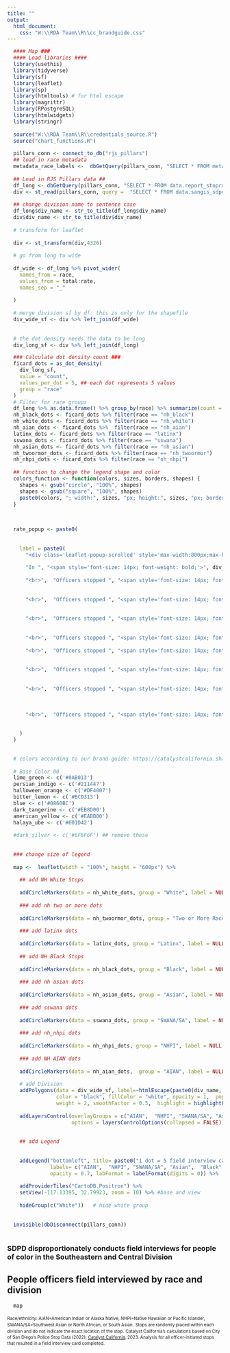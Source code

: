 ```yaml
---
title: ""
output:
  html_document:
    css: "W:\\RDA Team\\R\\cc_brandguide.css"
---
```

<!-- link to Google Font -->
<link href="https://fonts.googleapis.com/css2?family=Inter:wght@100;200;300;400;500;600;700;800;900&display=swap" rel="stylesheet">
    
    
```r
  #### Map ###
  #### Load libraries ####
  library(usethis)
  library(tidyverse)
  library(sf)
  library(leaflet)
  library(sp)
  library(htmltools) # for html escape
  library(magrittr)
  library(RPostgreSQL)
  library(htmlwidgets)
  library(stringr)
  
  source("W:\\RDA Team\\R\\credentials_source.R")
  source("chart_functions.R")
  
  pillars_conn <- connect_to_db("rjs_pillars")
  ## load in race metadata
  metadata_race_labels <-  dbGetQuery(pillars_conn, "SELECT * FROM metadata_race_labels") %>% select(race_base, race_label_short, race_label_long)
  
  ## Load in RJS Pillars data ##
  df_long <- dbGetQuery(pillars_conn, "SELECT * FROM data.report_stoprates_div_ficard_race_person")
  div <- st_read(pillars_conn, query =  "SELECT * FROM data.sangis_sdpd_divisions_2023") 
  
  ## change division name to sentence case
  df_long$div_name <- str_to_title(df_long$div_name)
  div$div_name <- str_to_title(div$div_name)
  
  # transform for leaflet
  
  div <- st_transform(div,4326)
  
  # go from long to wide
  
  df_wide <- df_long %>% pivot_wider(
    names_from = race,
    values_from = total:rate,
    names_sep = "_"
    
  )
  
  # merge division sf by df: this is only for the shapefile
  div_wide_sf <- div %>% left_join(df_wide)
  
  
  # the dot density needs the data to be long
  div_long_sf <- div %>% left_join(df_long)
```
  
  

```r
  ### Calculate dot density count ###
  ficard_dots = as_dot_density(
    div_long_sf,
    value = "count",
    values_per_dot = 5, ## each dot represents 5 values
    group = "race"
  )
  # Filter for race groups
  df_long %>% as.data.frame() %>% group_by(race) %>% summarize(count = n())
  nh_black_dots <- ficard_dots %>% filter(race == "nh_black")
  nh_white_dots <- ficard_dots %>% filter(race == "nh_white")
  nh_aian_dots <- ficard_dots %>%  filter(race == "nh_aian")
  latinx_dots <- ficard_dots %>% filter(race == "latinx")
  sswana_dots <- ficard_dots %>% filter(race == "sswana")
  nh_asian_dots <- ficard_dots %>% filter(race == "nh_asian")
  nh_twoormor_dots <- ficard_dots %>% filter(race == "nh_twoormor")
  nh_nhpi_dots <- ficard_dots %>% filter(race == "nh_nhpi")
  
  ## function to change the legend shape and color
  colors_function <- function(colors, sizes, borders, shapes) {
    shapes <- gsub("circle", "100%", shapes)
    shapes <- gsub("square", "100%", shapes)
    paste0(colors, "; width:", sizes, "px; height:", sizes, "px; border:1px solid ", borders, "; border-radius:", shapes)
  }
  
  
```
  
  
  
  
```r
  rate_popup <- paste0(
    
    
    label = paste0(
      "<div class='leaflet-popup-scrolled' style='max-width:800px;max-height:200px'>", 
      
      "In ", "<span style='font-size: 14px; font-weight: bold;'>", div_wide_sf$div_name, " Division",  "(", div_wide_sf$div_num, "),", "</span>", 
      
      "<br>",  "Officers stopped ", "<span style='font-size: 14px; font-weight: bold;'>", div_wide_sf$count_nh_black,  "</span>", " people perceived as ", "<span style='font-size: 14px; font-weight: bold;'>", "Black",  "</span>", " for stops that resulted in a field interview card completed, or ", "<span style='font-size: 14px; font-weight: bold;'>", round(div_wide_sf$rate_nh_black, digits = 1),  "</span>", "% of Black people stopped. ", "</br>",
      
      
      "<br>",  "Officers stopped ", "<span style='font-size: 14px; font-weight: bold;'>", div_wide_sf$count_latinx,  "</span>", " people perceived as ", "<span style='font-size: 14px; font-weight: bold;'>", "Latinx",  "</span>", " for stops that resulted in a field interview card completed, or ", "<span style='font-size: 14px; font-weight: bold;'>", round(div_wide_sf$rate_latinx, digits = 1),  "</span>", "% of Latinx people stopped. ", "</br>",
      
      
      "<br>",  "Officers stopped ", "<span style='font-size: 14px; font-weight: bold;'>", div_wide_sf$count_nh_asian,  "</span>", " people perceived as ", "<span style='font-size: 14px; font-weight: bold;'>", "Asian",  "</span>", " for stops that resulted in a field interview card completed, or ", "<span style='font-size: 14px; font-weight: bold;'>", round(div_wide_sf$rate_nh_asian, digits = 1),  "</span>", "% of Asian people stopped. ", "</br>",
      
      
      "<br>",  "Officers stopped ", "<span style='font-size: 14px; font-weight: bold;'>", div_wide_sf$count_nh_aian,  "</span>", " people perceived as ", "<span style='font-size: 14px; font-weight: bold;'>", "AIAN",  "</span>", " for stops that resulted in a field interview card completed, or ", "<span style='font-size: 14px; font-weight: bold;'>", round(div_wide_sf$rate_nh_aian, digits = 1),  "</span>", "% of AIAN people stopped. ", "</br>",
      
      "<br>",  "Officers stopped ", "<span style='font-size: 14px; font-weight: bold;'>", div_wide_sf$count_nh_nhpi,  "</span>", " people perceived as ", "<span style='font-size: 14px; font-weight: bold;'>", "NHPI",  "</span>", " for stops that resulted in a field interview card completed, or ", "<span style='font-size: 14px; font-weight: bold;'>", round(div_wide_sf$rate_nh_nhpi, digits = 1),  "</span>", "% of NHPI people stopped. ", "</br>",
      
      
      "<br>",  "Officers stopped ", "<span style='font-size: 14px; font-weight: bold;'>", div_wide_sf$count_sswana,  "</span>", " people perceived as ", "<span style='font-size: 14px; font-weight: bold;'>", "SWANA/SA",  "</span>", " for stops that resulted in a field interview card completed, or ", "<span style='font-size: 14px; font-weight: bold;'>", round(div_wide_sf$rate_sswana, digits = 1),  "</span>", "% of SWANA/SA people stopped. ", "</br>",
      
      
      "<br>",  "Officers stopped ", "<span style='font-size: 14px; font-weight: bold;'>", div_wide_sf$count_nh_twoormor,  "</span>", " people perceived as ", "<span style='font-size: 14px; font-weight: bold;'>", "Multiracial",  "</span>", " for stops that resulted in a field interview card completed, or ", "<span style='font-size: 14px; font-weight: bold;'>", round(div_wide_sf$rate_nh_twoormor, digits = 1),  "</span>", "% of Multiracial people stopped. ", "</br>",
      
      
      
      "<br>",  "Officers stopped ", "<span style='font-size: 14px; font-weight: bold;'>", div_wide_sf$count_nh_white,  "</span>", " people perceived as ", "<span style='font-size: 14px; font-weight: bold;'>", "White",  "</span>", " for stops that resulted in a field interview card completed, or ", "<span style='font-size: 14px; font-weight: bold;'>", round(div_wide_sf$rate_nh_white, digits = 1),  "</span>", "% of White people stopped. "
      
      
    )
  )
  
```
  
  
```r
  # colors according to our brand guide: https://catalystcalifornia.sharepoint.com/sites/Portal/AP%20Projects/Forms/AllItems.aspx?FolderCTID=0x012000EF0283621C7FE048A8E68512F119353B&id=%2Fsites%2FPortal%2FAP%20Projects%2FCommunications%2FCatalyst%20California%2FBranding%20Materials%20%2B%20Templates%2FVisual%20Brand%20Guide%2FCatalyst%20California%20Brand%20Guide%5FSeptember%202022%2Epdf&viewid=1aaeb4a9%2D2232%2D41c7%2Da71c%2D727af9e1f5d7&parent=%2Fsites%2FPortal%2FAP%20Projects%2FCommunications%2FCatalyst%20California%2FBranding%20Materials%20%2B%20Templates%2FVisual%20Brand%20Guide
  
  # Base Color 00
  lime_green <- c('#0AB013')
  persian_indigo <- c('#211447')
  halloween_orange <- c('#DF4007')
  bitter_lemon <- c('#BCD313')
  blue <- c('#0860BC')
  dark_tangerine <- c('#EB8D00')
  american_yellow <- c('#EABB00')
  halaya_ube <- c('#601D42')
  
  #dark_silver <- c('#6F6F6F') ## remove these
  
  
  ### change size of legend
  
  map <-  leaflet(width = "100%", height = "600px") %>%
    
    ## add NH White Stops
    
    addCircleMarkers(data = nh_white_dots, group = "White", label = NULL, weight = 2, opacity = 0.2, fillOpacity = 1, radius = 2, color="white",  fillColor=  bitter_lemon,  stroke = TRUE) %>% 
    
    ### add nh two or more dots
    
    addCircleMarkers(data = nh_twoormor_dots, group = "Two or More Races", label = NULL, weight = 2, opacity = 0.2, fillOpacity = 1, radius = 2, color="white",  fillColor= persian_indigo, stroke = TRUE) %>% 
    
    ### add latinx dots
    
    addCircleMarkers(data = latinx_dots, group = "Latinx", label = NULL, weight = 2, opacity = 0.2, fillOpacity = 1, radius = 2, color="white",  fillColor= lime_green,  stroke = TRUE) %>% 
    
    ## add NH Black Stops
    
    addCircleMarkers(data = nh_black_dots, group = "Black", label = NULL, weight = 2, opacity = 0.2, fillOpacity = 1, radius = 2, color="white",  fillColor=blue, stroke = TRUE) %>% 
    
    ### add nh asian dots
    
    addCircleMarkers(data = nh_asian_dots, group = "Asian", label = NULL, weight = 2, opacity = 0.2, fillOpacity = 1, radius = 2, color="white",  fillColor=  halloween_orange, stroke = TRUE) %>% 
    
    ### add sswana dots
    
    addCircleMarkers(data = sswana_dots, group = "SWANA/SA", label = NULL, weight = 2, opacity = 0.2, fillOpacity = 1, radius = 2, color="white",  fillColor= american_yellow, stroke = TRUE) %>% 
    
    ### add nh_nhpi dots
    
    addCircleMarkers(data = nh_nhpi_dots, group = "NHPI", label = NULL, weight = 2, opacity = 0.2, fillOpacity = 1, radius = 2, color="white",  fillColor= halaya_ube, stroke = TRUE) %>% 
    
    ### add NH AIAN dots 
    
    addCircleMarkers(data = nh_aian_dots,  group = "AIAN", label = NULL, weight = 2, opacity = 0.2, fillOpacity = 1, radius = 2, color="white",  fillColor= dark_tangerine, stroke = TRUE) %>%
    
    # add Division 
    addPolygons(data = div_wide_sf, label=~htmlEscape(paste0(div_name, " Division ")),
                color = "black", fillColor = "white", opacity = 1,  popup = ~paste0(rate_popup), 
                weight = 2, smoothFactor = 0.5,  highlight = highlightOptions(color = "white", weight = 3, bringToFront = TRUE, sendToBack = FALSE)) %>%
    
    addLayersControl(overlayGroups = c("AIAN",  "NHPI", "SWANA/SA", "Asian",  "Black", "Latinx", "Two or More Races", "White"),
                     options = layersControlOptions(collapsed = FALSE)) %>%
    
    
    ## add Legend
    
    
    addLegend("bottomleft", title= paste0("1 dot = 5 field interview card stops"), colors = colors_function(colors = c(dark_tangerine, halaya_ube, american_yellow, halloween_orange, blue,lime_green, persian_indigo, bitter_lemon), sizes = "10", shapes = "circle", borders = NULL),
              labels= c("AIAN",  "NHPI", "SWANA/SA", "Asian",  "Black", "Latinx", "Two or More Races", "White"),
              opacity = 0.7, labFormat = labelFormat(digits = 0)) %>% 
    
    addProviderTiles("CartoDB.Positron") %>%
    setView(-117.13395, 32.79923, zoom = 10) %>% #base and view 
    
    hideGroup(c("White"))   # hide white group
  
  
  invisible(dbDisconnect(pillars_conn))
  
```
  
<h3 class="leaflet-map-title">SDPD disproportionately conducts field interviews for people of color in the Southeastern and Central Division</h3>
<h2 class="leaflet-map-subtitle">People officers field interviewed by race and division</h2>
    
```r
  map
```
  <div align="left" style="line-height: 1em;"><span style=' font-size: 10px;'>Race/ethnicity: AIAN=American Indian or Alaska Native, NHPI=Native Hawaiian or Pacific Islander, SWANA/SA=Southwest Asian or North African, or South Asian.</span> <span style="font-size: 10px;">Stops are randomly placed within each division and do not indicate the exact location of the stop.</span> <span style=' font-size: 10px;'>Catalyst California's calculations based on City of San Diego's Police Stop Data (2022); <u>[Catalyst California](https://www.catalystcalifornia.org)</u>, 2023. Analysis for all officer-initiated stops that resulted in a field interview card completed.</div>
    
    
  